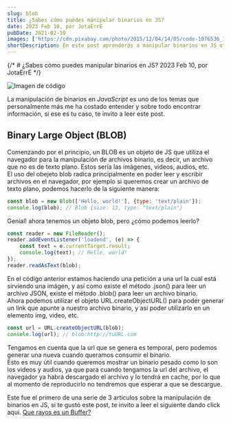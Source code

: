 ```yaml
---
slug: blob
title: ¿Sabes cómo puedes manipular binarios en JS?
date: 2023 Feb 10, por JotaErrE
pubDate: 2021-02-10
images: ['https://cdn.pixabay.com/photo/2015/12/04/14/05/code-1076536_1280.jpg']
shortDescription: En este post aprenderás a manipular binarios en JS utilizando el objeto Blob.
---
```


{/* # ¿Sabes cómo puedes manipular binarios en JS?
2023 Feb 10, por JotaErrE */}

![Imagen de código](https://cdn.pixabay.com/photo/2015/12/04/14/05/code-1076536_1280.jpg 'imgMdx')

La manipulación de binarios en _JavaScript_ es uno de los temas que personalmente más me ha costado entender y sobre todo encontrar información, si ese es tu caso, te invito a leer este post.

## Binary Large Object (BLOB)
Comenzando por el principio, un BLOB es un objeto de JS que utiliza el navegador para la manipulación de archivos binario, es decir, un archivo que no es de texto plano. Estos sería las imágenes, videos, audios, etc. \
El uso del obejeto blob radica principalmente en poder leer y escribir archivos en el navegador, por ejemplo si queremos crear un archivo de texto plano, podemos hacerlo de la siguiente manera:

```js
const blob = new Blob(['Hello, world!'], {type: 'text/plain'});
console.log(blob); // Blob {size: 13, type: "text/plain"}
```

Genial! ahora tenemos un objeto blob, pero ¿cómo podemos leerlo?

```js
const reader = new FileReader();
reader.addEventListener('loadend', (e) => {
    const text = e.currentTarget.result;
    console.log(text); // Hello, world!
});
reader.readAsText(blob);
```
En el código anterior estamos haciendo una petición a una url la cual está sirviendo una imágen, y así como existe el método .json() para leer un archivo JSON, existe el método .blob() para leer un archivo binario. \
Ahora podemos utilizar el objeto URL.createObjectURL() para poder generar un link que apunte a nuestro archivo binario, y así poder utilizarlo en un elemento img, video, etc.

```js
const url = URL.createObjectURL(blob);
console.log(url); // blob:http://tuURL.com
```

Tengamos en cuenta que la url que se genera es temporal, pero podemos generar una nueva cuando queramos consumir el binario. \
Esto es muy útil cuando queremos mostrar un binario pesado como lo son los videos y audios, ya que para cuando tengamos la url del archivo, el navegador ya habrá descargado el archivo y lo tendrá en cache, por lo que al momento de reproducirlo no tendremos que esperar a que se descargue.

Este fue el primero de una serie de 3 artículos sobre la manipulación de binarios en JS, si te gustó este post, te invito a leer el siguiente dando click aqui. [Que rayos es un Buffer?](/posts/buffer 'link')
